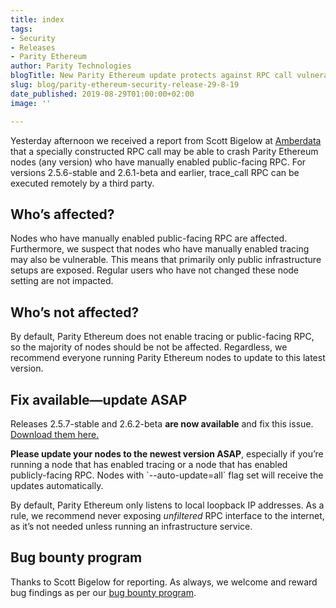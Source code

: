 ```yaml
---
title: index
tags:
- Security
- Releases
- Parity Ethereum
author: Parity Technologies
blogTitle: New Parity Ethereum update protects against RPC call vulnerability
slug: blog/parity-ethereum-security-release-29-8-19
date_published: 2019-08-29T01:00:00+02:00
image: ''

---
```

Yesterday afternoon we received a report from Scott Bigelow at [Amberdata](https://amberdata.io/dashboards/infrastructure) that a specially constructed RPC call may be able to crash Parity Ethereum nodes (any version) who have manually enabled public-facing RPC. For versions 2.5.6-stable and 2.6.1-beta and earlier, trace_call RPC can be executed remotely by a third party.

## **Who’s affected?**

Nodes who have manually enabled public-facing RPC are affected. Furthermore, we suspect that nodes who have manually enabled tracing may also be vulnerable. This means that primarily only public infrastructure setups are exposed. Regular users who have not changed these node setting are not impacted.

## **Who’s not affected?**

By default, Parity Ethereum does not enable tracing or public-facing RPC, so the majority of nodes should be not be affected. Regardless, we recommend everyone running Parity Ethereum nodes to update to this latest version.

## **Fix available—update ASAP**

Releases 2.5.7-stable and 2.6.2-beta **are now available** and fix this issue. [Download them here.](https://github.com/paritytech/parity-ethereum/releases)

**Please update your nodes to the newest version ASAP**, especially if you’re running a node that has enabled tracing or a node that has enabled publicly-facing RPC. Nodes with \`--auto-update=all\` flag set will receive the updates automatically.

By default, Parity Ethereum only listens to local loopback IP addresses. As a rule, we recommend never exposing _unfiltered_ RPC interface to the internet, as it’s not needed unless running an infrastructure service.

## **Bug bounty program**

Thanks to Scott Bigelow for reporting. As always, we welcome and reward bug findings as per our [bug bounty program](https://www.parity.io/bug-bounty/).